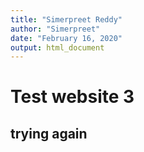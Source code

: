 ```yaml
---
title: "Simerpreet Reddy"
author: "Simerpreet"
date: "February 16, 2020"
output: html_document
---
```

# Test website 3
## trying again
